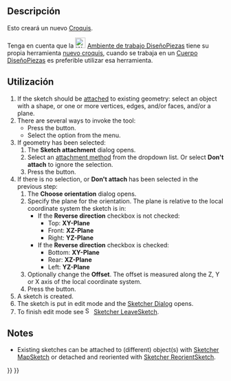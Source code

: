 <languages/>

{{Docnav/es
|
|[[Sketcher_EditSketch/es|Editar croquis]]
|[[Sketcher_Workbench/es|Croquizador]]
|IconL=
|IconR=Sketcher_EditSketch.svg
|IconC=Workbench_Sketcher.svg
}}

<div class="mw-translate-fuzzy">
{{GuiCommand/es
|Name=Sketcher NewSketch
|Name/es=Croquizador Nuevo croquis
|MenuLocation=Croquis → Crear croquis
|Workbenches=[[Sketcher_Workbench/es|Croquizador]]
|SeeAlso=[[PartDesign_NewSketch/es|DiseñoPieza Nuevo croquis]], [[Sketcher_MapSketch/es|Croquizador MapearCroquis]], [[Sketcher_ReorientSketch/es|Croquizador Reorientar]]
}}
</div>

<span id="Description"></span>
==Descripción==

<div class="mw-translate-fuzzy">
Esto creará un nuevo [[Sketcher_Workbench/es|Croquis]].
</div>

<div class="mw-translate-fuzzy">
Tenga en cuenta que la [[Image:Workbench_PartDesign.svg|24px]] [[PartDesign_Workbench/es|Ambiente de trabajo DiseñoPiezas]] tiene su propia herramienta [[PartDesign_NewSketch/es|nuevo croquis]], cuando se trabaja en un [[PartDesign_Body/es|Cuerpo DiseñoPiezas]] es preferible utilizar esa herramienta.
</div>

<span id="Usage"></span>
==Utilización==

# If the sketch should be [[Part_EditAttachment|attached]] to existing geometry: select an object with a shape, or one or more vertices, edges, and/or faces, and/or a plane.
# There are several ways to invoke the tool:
#* Press the {{Button|[[Image:Sketcher_NewSketch.svg|16px]] [[Sketcher_NewSketch|Create sketch]]}} button.
#* Select the {{MenuCommand|Sketch → [[Image:Sketcher_NewSketch.svg|16px]] Create sketch}} option from the menu.
# If geometry has been selected:
## The '''Sketch attachment''' dialog opens.
## Select an [[Part_EditAttachment#Attachment_modes|attachment method]] from the dropdown list. Or select '''Don't attach''' to ignore the selection.
## Press the {{Button|OK}} button.
# If there is no selection, or '''Don't attach''' has been selected in the previous step:
## The '''Choose orientation''' dialog opens.
## Specify the plane for the orientation. The plane is relative to the local coordinate system the sketch is in:
##* If the '''Reverse direction''' checkbox is not checked:
##** Top: '''XY-Plane'''
##** Front: '''XZ-Plane'''
##** Right: '''YZ-Plane'''
##* If the '''Reverse direction''' checkbox is checked:
##** Bottom: '''XY-Plane'''
##** Rear: '''XZ-Plane'''
##** Left: '''YZ-Plane'''
## Optionally change the '''Offset'''. The offset is measured along the Z, Y or X axis of the local coordinate system.
## Press the {{Button|OK}} button.
# A sketch is created.
# The sketch is put in edit mode and the [[Sketcher_Dialog|Sketcher Dialog]] opens.
# To finish edit mode see [[Image:Sketcher_LeaveSketch.svg|16px]] [[Sketcher_LeaveSketch|Sketcher LeaveSketch]].

==Notes==

* Existing sketches can be attached to (different) object(s) with [[Sketcher_MapSketch|Sketcher MapSketch]] or detached and reoriented with [[Sketcher_ReorientSketch|Sketcher ReorientSketch]].


{{Docnav/es
|
|[[Sketcher_EditSketch/es|Editar croquis]]
|[[Sketcher_Workbench/es|Croquizador]]
|IconL=
|IconR=Sketcher_EditSketch.svg
|IconC=Workbench_Sketcher.svg
}}

{{Sketcher Tools navi{{#translation:}}}}
{{Userdocnavi{{#translation:}}}}